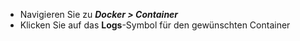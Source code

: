 - Navigieren Sie zu ***Docker > Container***
- Klicken Sie auf das **Logs**-Symbol für den gewünschten Container
